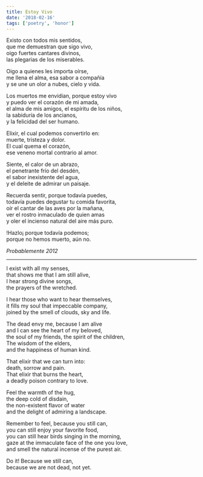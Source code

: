 ```yaml
---
title: Estoy Vivo
date: '2018-02-16'
tags: ['poetry', 'honor']
---
```


<div className="italic">
Existo con todos mis sentidos,<br/>
que me demuestran que sigo vivo,<br/>
oigo fuertes cantares divinos,<br/>
las plegarias de los miserables.<br/>

Oigo a quienes les importa oírse,<br/>
me llena el alma, esa sabor a compañía<br/>
y se une un olor a nubes, cielo y vida.<br/>

Los muertos me envidian, porque estoy vivo<br/>
y puedo ver el corazón de mi amada,<br/>
el alma de mis amigos, el espíritu de los niños,<br/>
la sabiduría de los ancianos,<br/>
y la felicidad del ser humano.<br/>

Elixir, el cual podemos convertirlo en:<br/>
muerte, tristeza y dolor.<br/>
El cual quema el corazón,<br/>
ese veneno mortal contrario al amor.<br/>

Siente, el calor de un abrazo,<br/>
el penetrante frío del desdén,<br/>
el sabor inexistente del agua,<br/>
y el deleite de admirar un paisaje.<br/>

Recuerda sentir, porque todavía puedes,<br/>
todavía puedes degustar tu comida favorita,<br/>
oír el cantar de las aves por la mañana,<br/>
ver el rostro inmaculado de quien amas<br/>
y oler el incienso natural del aire más puro.<br/>

!Hazlo¡ porque todavía podemos;<br/>
porque no hemos muerto, aún no.<br/>
</div>

*Probablemente 2012*

***

<div className="italic">
I exist with all my senses,<br/>
that shows me that I am still alive,<br/>
I hear strong divine songs,<br/>
the prayers of the wretched.<br/>

I hear those who want to hear themselves,<br/>
it fills my soul that impeccable company,<br/>
joined by the smell of clouds, sky and life.<br/>

The dead envy me, because I am alive<br/>
and I can see the heart of my beloved,<br/>
the soul of my friends, the spirit of the children,<br/>
The wisdom of the elders,<br/>
and the happiness of human kind.<br/>

That elixir that we can turn into:<br/>
death, sorrow and pain.<br/>
That elixir that burns the heart,<br/>
a deadly poison contrary to love. <br/>

Feel the warmth of the hug,<br/>
the deep cold of disdain,<br/>
the non-existent flavor of water<br/>
and the delight of admiring a landscape.<br/>

Remember to feel, because you still can,<br/>
you can still enjoy your favorite food,<br/>
you can still hear birds singing in the morning,<br/>
gaze at the immaculate face of the one you love,<br/>
and smell the natural incense of the purest air.<br/>

Do it! Because we still can,<br/>
because we are not dead, not yet.<br/>
</div>